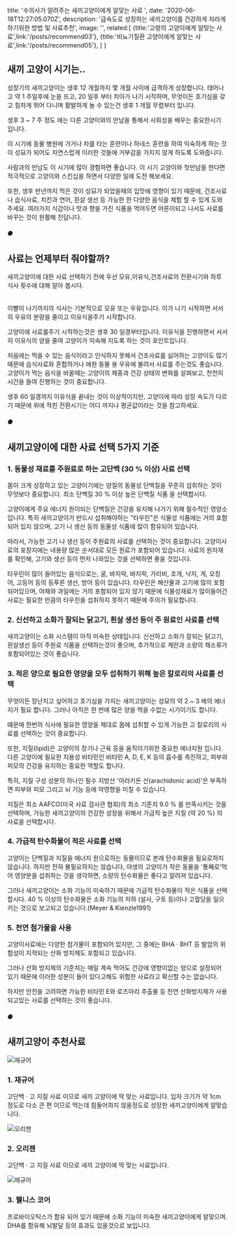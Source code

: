 
  title: '수의사가 알려주는 새끼고양이에게 알맞는 사료 ',
  date: '2020-06-18T12:27:05.070Z',
  description: '급속도로 성장하는 새끼고양이를 건강하게 자라게 하기위한 방법 및 사료추천',
  image: '',
  related:[
    {title:'고령의 고양이에게 알맞는 사료',link:'/posts/recommend03'},
    {title:'비뇨기질환 고양이에게 알맞는 사료',link:'/posts/recommend05'},
    ]
}


<Spacer y={2}/>
<h2>새끼 고양이 시기는..</h2>
<Spacer y={1}/>
성장기의 새끼고양이는 생후 12 개월까지 몇 개월 사이에 급격하게 성장합니다.
태어나고 약 1 주일후에 눈을 뜨고, 20 일후 부터 치아가 나기 시작하며, 무엇이든 호기심을 갖고 힘차게 뛰어 다니며 활발하게 놀 수 있는건 생후 1 개월 무렵부터 입니다.

생후 3 ~ 7 주 정도 에는 다른 고양이와의 만남을 통해서 사회성을 배우는 중요한시기 입니다. 

이 시기에 동물 병원에 가거나 차를 타는 훈련이나 하네스 훈련을 하여 익숙하게 하는 것이 
성묘가 되어도 자연스럽게 이러한 것들에 거부감을 가지지 않게 하도록 도와줍니다.

사람과의 만남도 이 시기에 많이 경험하면 좋습니다. 이 시기 고양이와 첫만남을 한다면 적극적으로 고양이와 스킨십을 하면서 다양한 일에 도전 해보세요.

또한, 생후 반년까지 먹은 것이 성묘가 되었을때의 입맛에 영향이 있기 때문에, 건조사료나 습식사료, 치킨과 연어, 흰살 생선 등 가능한 한 다양한 음식을 체험 할 수 있게 도와주세요.
여러가지 식감이나 맛과 향을 가진 식품을 먹어두면 어른이되고 나서도 사료를 바꾸는 것이 원활해 진답니다.


<Spacer y={2}/>
<h6>●</h6>
<h2>사료는 언제부터 줘야할까?</h2>
<Spacer y={1}/>
새끼고양이에 대한 사료 선택하기 전에 우선 모유,이유식,건조사료의 전환시기와 하루 식사 횟수에 대해 알아 봅시다.
<Spacer y={1}/>
  <Table data={[
    { age: "~ 생후 30 일경", meal: "모유", num:"2 ~ 3 시간마다"},
    { age: "생후 30 일 ~ 생후 60 일경", meal: "이유식 → 건조 식품	", num:"5 ~ 6 회 → 4 ~ 5 회"},
    { age: "생후 60 일경 ~", meal: "건조사료", num:"3 ~ 4 회"},
    ]}>
      <Table.Column prop="age" label="월령" />
      <Table.Column prop="meal" label="식사" />
      <Table.Column prop="num" label="1일 섭취횟수" />
  </Table>
<Spacer y={1}/>
이빨이 나기까지의 식사는 기본적으로 모유 또는 우유입니다. 이가 나기 시작하면 서서히 우유의 분량을 줄이고 이유식을주기 시작합니다.

고양이에 사료를주기 시작하는것은 생후 30 일경부터입니다. 이유식을 진행하면서 서서히 이유식의 양을 줄여 고양이가 익숙해 지도록 하는 것이 포인트입니다.

처음에는 먹을 수 있는 음식이라고 인식하지 못해서 건조사료를 싫어하는 고양이도 많기 때문에 습식사료와 혼합하거나 애완 동물 용 우유에 불려서 사료를 주는것도 좋습니다.
고양이가 먹는 음식을 바꿀때는 고양이의 체중과 건강 상태의 변화를 살펴보고, 천천히 시간을 들여 진행하는 것이 중요합니다.

생후 60 일경까지 이유식을 끝내는 것이 이상적이지만, 고양이에 따라 성장 속도가 다르기 때문에 위에 적힌 전환시기는 어디 까지나 평균값이라는 것을 참고하세요.


<Spacer y={2}/>
<h6>●</h6>
<h2> 새끼고양이에 대한 사료 선택 5가지 기준</h2>
<Spacer y={1}/>
<h3>1. 동물성 재료를 주원료로 하는 고단백 (30 % 이상) 사료 선택</h3>
<Spacer y={1}/>
몸이 크게 성장하고 있는 고양이기에는 양질의 동물성 단백질을 꾸준히 섭취하는 것이 무엇보다 중요합니다. 최소 단백질 30 % 이상 높은 단백질 식품 을 선택합시다.

고양이에게 주요 에너지 원이되는 단백질은 건강을 유지해 나가기 위해 필수적인 영양소 입니다. 
특히 새끼고양이가 반드시 섭취해야하는 "타우린"은 식물성 식품에는 거의 포함되어 있지 않으며, 고기 나 생선 등의 동물성 식품에 많이 함유되어 있습니다.

따라서, 가능한 고기 나 생선 등이 주원료의 사료를 선택하는 것이 중요합니다. 고양이사료의 포장지에는 내용량 많은 순서대로 모든 원료가 포함되어 있습니다. 
사료의 원자재를 확인해, 고기와 생선 등이 먼저 나와있는 것을 선택하면 좋을 것입니다.

<Card shadow>
<p>
타우린이 많이 들어있는 음식으로는, 굴, 바지락, 바지락, 가리비, 조개, 낙지, 게, 오징어, 고등어 등의 등푸른 생선, 방어 등이 있습니다.
타우린은 해산물과 고기에 많이 포함되어있으며, 야채와 과일에는 거의 포함되어 있지 않기 때문에 
식물성재료가 많이들어간 사료는 필요한 만큼의 타우린을 섭취하지 못하기 때문에 주의가 필요합니다.
</p>
</Card>

<Spacer y={2}/>
<h3>2. 신선하고 소화가 잘되는 닭고기, 흰살 생선 등이 주 원료인 사료를 선택</h3>
<Spacer y={1}/>
새끼고양이는 소화 시스템이 아직 미숙한 상태입니다. 신선하고 소화가 잘되는 닭고기,흰살생선 등이 주원료 식품을 선택하는것이 좋으며, 
추가적으로 계란과 소량의 채소류가 포함되어있는 것이 좋습니다.

<Spacer y={2}/>
<h3>3. 적은 양으로 필요한 영양을 모두 섭취하기 위해 높은 칼로리의 사료를 선택</h3>
<Spacer y={1}/>
무엇이든 장난치고 싶어하고 호기심을 가지는 새끼고양이는 성묘의 약 2 ~ 3 배의 에너지가 필요 합니다. 그러나 아직은 한 번에 많은 양을 먹을 수없는 시기이기도 합니다.

떄문에 한번의 식사에 필요한 영양을 제대로 몸에 섭취할 수 있게 가능한 고 칼로리의 사료를 선택하는 것이 중요합니다.

또한, 지질(lipid)은 고양이의 장기나 근육 등을 움직이기위한 중요한 에너지원 입니다. 
다른 고양이에 필요한 지용성 비타민인 비타민 A, D, E, K 등의 흡수를 촉진하고, 피부와 피모의 건강을 유지하는 중요한 역할도 합니다.

특히, 지질 구성 성분의 하나인 필수 지방산 '아라키돈 산(arachidonic acid)'은 부족하면 피부와 피모 그리고 뇌 기능 등에 악영향을 미칠 수 있습니다.

지질은 최소 AAFCO(미국 사료 검사관 협회)의 최소 기준치 9.0 % 를 만족시키는 것을 선택하며, 
가능한 새끼고양이의 건강한 성장을 위해서 가급적 높은 지질 (약 20 %) 의 사료을 선택합시다.

<Spacer y={2}/>
<h3>4. 가급적 탄수화물이 적은 사료를 선택</h3>
<Spacer y={1}/>
고양이는 단백질과 지질을 에너지 원으로하는 동물이므로 본래 탄수화물을 필요로하지 않습니다. 하지만 전혀 불필요하지는 않습니다, 
야생의 고양이가 작은 동물을 '통째로'먹어 영양분을 섭취하는 것을 생각하면, 소량의 탄수화물은 좋다고 알려져 있습니다.

그러나 새끼고양이는 소화 기능이 미숙하기 때문에 가급적 탄수화물이 적은 식품을 선택합시다. 
40 % 이상의 탄수화물은 소화 기능의 저하 (설사, 구토 등)이나 고혈당을 일으키는 것으로 보고되고 있습니다.(Meyer & Kienzle1991)

<Spacer y={2}/>
<h3>5. 천연 첨가물을 사용</h3>
<Spacer y={1}/>
고양이사료에는 다양한 첨가물이 포함되어 있지만, 그 중에는 BHA · BHT 등 발암의 위험성이 지적되는 산화 방지제도 포함되고 있습니다. 

그러나 산화 방지제의 기준치는 매일 계속 먹어도 건강에 영향이없는 양으로 설정되어 있기 때문에 이러한 성분이 들어 있다고해도 위험한 사료라고 확신할 수는 없습니다. 

하지만 안전을 고려하면 가능한 비타민 E와 로즈마리 추출물 등 천연 산화방지제가 사용되고있는 사료를 선택하는 것이 좋습니다.


<Spacer y={2}/>
<h6>●</h6>
<h2>새끼고양이 추천사료</h2>
<Spacer y={2}/>
<Grid.Container gap={2} justify="center" alignItems="center">
  <Grid xs><img src="https://simkongcat.com/web/product/big/201903/cf6509bbc0d284bb085d75dcfa37c850.jpg" alt="재규어"/></Grid>
  <Grid xs>
    <h3>1. 재규어</h3>
    <Price data={[
      { kg: 1.5, price: 23000},
      { kg: 5.4, price: 74700},
      ]}/>
    <Spacer y={1}/>
      <Card shadow>
      <p>고단백 · 고 지질 사료 이므로 새끼 고양이에 딱 맞는 사료입니다. 입자 크기가 약 1cm 정도로 다소 큰 편 이므로 먹는데 힘들어하지 않을정도로 성장한 새끼고양이에게 알맞습니다.</p>
      </Card>
    <Spacer y={1}/>    
    <Ingredient index={[]}/>
    <Spacer y={1}/>
  </Grid>
</Grid.Container> 


<Spacer y={2}/>
<Grid.Container gap={2} justify="center" alignItems="center">
  <Grid xs><img src="https://image.auction.co.kr/itemimage/18/49/28/18492810b6.jpg" alt="오리젠"/></Grid>
  <Grid xs>
    <h3>2. 오리젠</h3>
    <Price data={[
      { kg: 0.34, price: 12890},
      { kg: 1.0, price: 26880},
      { kg: 1.8, price: 37800},
      { kg: 5.4, price: 74700},
      ]}/>
    <Spacer y={1}/>
      <Card shadow>
      <p>고단백 · 고 지질 사료 이므로 새끼 고양이에 딱 맞는 사료입니다. </p>
      </Card>
    <Spacer y={1}/>
    <Ingredient index={[]}/>
  </Grid>
</Grid.Container> 


<Spacer y={2}/>
<Grid.Container gap={2} justify="center" alignItems="center">
  <Grid xs><img src="https://nyangmeong.com/web/product/big/201905/38f1edc0b370ccb90a4b1f203ca33ca7.png" alt="재규어"/></Grid>
  <Grid xs>
    <h3>3. 웰니스 코어</h3>
    <Price data={[
      { kg: 2.26, price: 32500},
      { kg: 5.0, price: 57200},
      ]}/>
    <Spacer y={1}/>
      <Card shadow>
      <p>프로바이오틱스가 함유 되어 있기 때문에 소화 기능이 미숙한 새끼고양이에게 알맞으며. DHA를 함유해 뇌발달 등의 효과도 있을것으로 보입니다.</p>
      </Card>  
    <Spacer y={1}/>
    <Ingredient index={[]}/>
    <Spacer y={1}/>
  </Grid>
</Grid.Container> 


